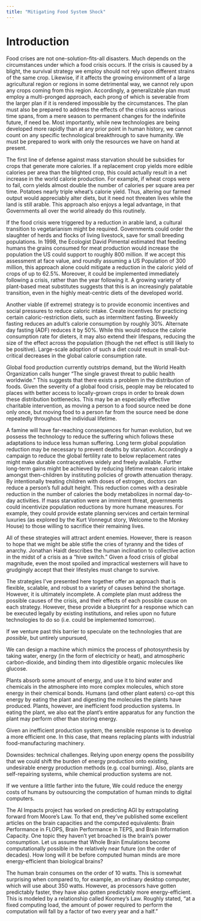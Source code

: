 ```yaml
---
title: "Mitigating Food System Shock"
---
```


# Introduction

Food crises are not one-solution-fits-all disasters. Much depends on the circumstances under which a food crisis occurs. If the crisis is caused by a blight, the survival strategy we employ should not rely upon different strains of the same crop. Likewise, if it affects the growing environment of a large agricultural region or regions in some detrimental way, we cannot rely upon any crops coming from this region. Accordingly, a generalizable plan must employ a multi-pronged approach, each prong of which is severable from the larger plan if it is rendered impossible by the circumstances. The plan must also be prepared to address the effects of the crisis across various time spans, from a mere season to permanent changes for the indefinite future, if need be. Most importantly, while new technologies are being developed more rapidly than at any prior point in human history, we cannot count on any specific technological breakthrough to save humanity. We must be prepared to work with only the resources we have on hand at present.

The first line of defense against mass starvation should be subsidies for crops that generate more calories. If a replacement crop yields more edible calories per area than the blighted crop, this could actually result in a net increase in the world calorie production. For example, if wheat crops were to fail, corn yields almost double the number of calories per square area per time. Potatoes nearly triple wheat's calorie yield. Thus, altering our farmed output would appreciably alter diets, but it need not threaten lives while the land is still arable. This approach also enjoys a legal advantage, in that Governments all over the world already do this routinely.

If the food crisis were triggered by a reduction in arable land, a cultural transition to vegetarianism might be required. Governments could order the slaughter of herds and flocks of living livestock, save for small breeding populations. In 1998, the Ecologist David Pimental estimated that feeding humans the grains consumed for meat production would increase the population the US could support to roughly 800 million. If we accept this assessment at face value, and roundly assuming a US Population of 300 million, this approach alone could mitigate a reduction in the caloric yield of crops of up to 62.5%. Moreover, it could be implemented immediately following a crisis, rather than the year following it. A growing variety of plant-based meat substitutes suggests that this is an increasingly palatable transition, even in the highly meat-centric diets of the developed world.

Another viable (if extreme) strategy is to provide economic incentives and social pressures to reduce caloric intake. Create incentives for practicing certain caloric-restriction diets, such as intermittent fasting. Biweekly fasting reduces an adult's calorie consumption by roughly 30%. Alternate day fasting (ADF) reduces it by 50%. While this would reduce the calorie consumption rate for dieters, it may also extend their lifespans, reducing the size of the effect across the population (though the net effect is still likely to be positive). Large-scale adoption of such a diet could result in small-but-critical decreases in the global calorie consumption rate.

Global food production currently outstrips demand, but the World Health Organization calls hunger "The single gravest threat to public health worldwide." This suggests that there exists a problem in the distribution of foods. Given the severity of a global food crisis, people may be relocated to places with better access to locally-grown crops in order to break down these distribution bottlenecks. This may be an especially effective charitable intervention, as moving a person to a food source need be done only once, but moving food to a person far from the source need be done repeatedly throughout the individual lifetime.

A famine will have far-reaching consequences for human evolution, but we possess the technology to reduce the suffering which follows these adaptations to induce less human suffering. Long term global population reduction may be necessary to prevent deaths by starvation. Accordingly a campaign to reduce the global fertility rate to below replacement rates might make durable contraceptives widely and freely available. Further long-term gains might be achieved by reducing lifetime mean caloric intake amongst then-children by instituting policies of growth attenuation therapy. By intentionally treating children with doses of estrogen, doctors can reduce a person's full adult height. This reduction comes with a desirable reduction in the number of calories the body metabolizes in normal day-to-day activities. If mass starvation were an imminent threat, governments could incentivize population reductions by more humane measures. For example, they could provide estate planning services and certain terminal luxuries (as explored by the Kurt Vonnegut story, Welcome to the Monkey House) to those willing to sacrifice their remaining lives.

All of these strategies will attract ardent enemies. However, there is reason to hope that we might be able stifle the cries of tyranny and the tides of anarchy. Jonathan Haidt describes the human inclination to collective action in the midst of a crisis as a "hive switch." Given a food crisis of global magnitude, even the most spoiled and impractical westerners will have to grudgingly accept that their lifestyles must change to survive.

The strategies I've presented here together offer an approach that is flexible, scalable, and robust to a variety of causes behind the shortage. However, it is ultimately incomplete. A complete plan must address the possible causes of the crisis, and their effects of each possible cause on each strategy. However, these provide a blueprint for a response which can be executed legally by existing institutions, and relies upon no future technologies to do so (i.e. could be implemented tomorrow).

If we venture past this barrier to speculate on the technologies that are *possible*, but untirely unpursued,

We can design a machine which mimics the process of photosynthesis by taking water, energy (in the form of electricity or heat), and atmospheric carbon-dioxide, and binding them into digestible organic molecules like glucose.

Plants absorb some amount of energy, and use it to bind water and chemicals in the atmosphere into more complex molecules, which store energy in their chemical bonds. Humans (and other plant eaters) co-opt this energy by eating the plant and digesting the molecules the plants have produced. Plants, however, are inefficient food production systems. In eating the plant, we also eat the plant's entire apparatus for any function the plant may perform other than storing energy.

Given an inefficient production system, the sensible response is to develop a more efficient one. In this case, that means replacing plants with industrial food-manufacturing machinery. 

Downsides: technical challenges. Relying upon energy opens the possibility that we could shift the burden of energy production onto existing, undesirable energy production methods (e.g. coal burning). Also, plants are self-repairing systems, while chemical production systems are not.

If we venture a little farther into the future, We could reduce the energy costs of humans by outsourcing the computation of human minds to digital computers.

The AI Impacts project has worked on predicting AGI by extrapolating forward from Moore’s Law. To that end, they’ve published some excellent articles on the brain capacities and the computed equivalents: Brain Performance in FLOPS, Brain Performance in TEPS, and Brain Information Capacity. One topic they haven’t yet broached is the brain’s power consumption. Let us assume that Whole Brain Emulations become computationally possible in the relatively near future (on the order of decades). How long will it be before computed human minds are more energy-efficient than biological brains?

The human brain consumes on the order of 10 watts. This is somewhat surprising when compared to, for example, an ordinary desktop computer, which will use about 350 watts. However, as processors have gotten predictably faster, they have also gotten predictably more energy-efficient. This is modeled by a relationship called Koomey’s Law. Roughly stated, "at a fixed computing load, the amount of power required to perform the computation will fall by a factor of two every year and a half."
